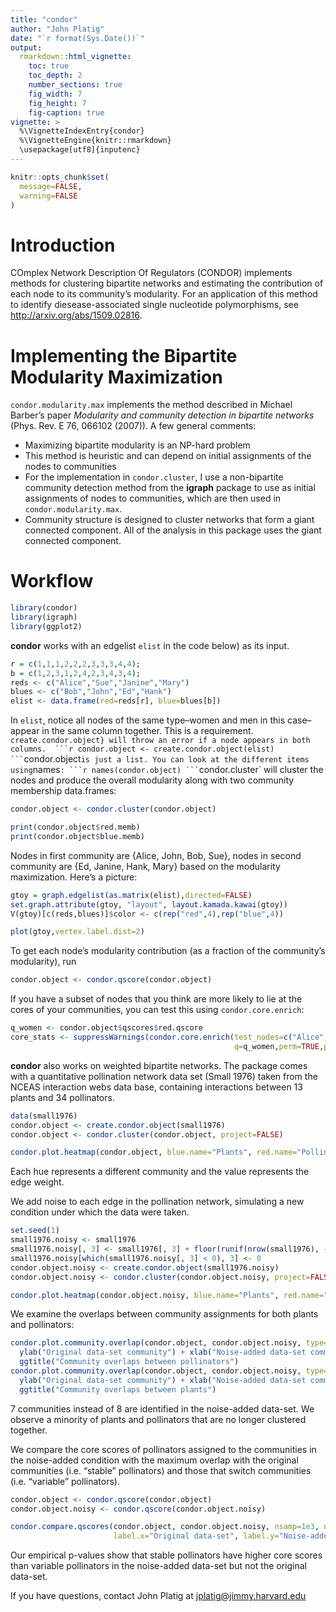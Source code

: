 ```yaml
---
title: "condor"
author: "John Platig"
date: "`r format(Sys.Date())`"
output:
  rmarkdown::html_vignette:
    toc: true
    toc_depth: 2
    number_sections: true
    fig_width: 7
    fig_height: 7
    fig-caption: true
vignette: >
  %\VignetteIndexEntry{condor}
  %\VignetteEngine{knitr::rmarkdown}
  \usepackage[utf8]{inputenc}
---
```


```r
knitr::opts_chunk$set(
  message=FALSE,
  warning=FALSE
)
```

# Introduction

COmplex Network Description Of Regulators (CONDOR) implements methods for clustering bipartite networks and estimating the contribution of each node to its community's modularity. For an application of this method to identify diesease-associated single nucleotide polymorphisms, see [http://arxiv.org/abs/1509.02816](http://arxiv.org/abs/1509.02816).

# Implementing the Bipartite Modularity Maximization

`condor.modularity.max` implements the method described in Michael Barber's paper *Modularity and community detection in bipartite networks* (Phys. Rev. E 76, 066102 (2007)). A few general comments:

* Maximizing bipartite modularity is an NP-hard problem
* This method is heuristic and can depend on initial assignments of the nodes to communities
* For the implementation in `condor.cluster`, I use a non-bipartite community detection method from the **igraph** package to use as initial assignments of nodes to communities, which are then used in `condor.modularity.max`.
* Community structure is designed to cluster networks that form a giant connected component. All of the analysis in this package uses the giant connected component.

# Workflow
```r
library(condor)
library(igraph)
library(ggplot2)
```
**condor** works with an edgelist `elist` in the code below) as its input. 
```r
r = c(1,1,1,2,2,2,3,3,3,4,4);
b = c(1,2,3,1,2,4,2,3,4,3,4);
reds <- c("Alice","Sue","Janine","Mary")
blues <- c("Bob","John","Ed","Hank")
elist <- data.frame(red=reds[r], blue=blues[b])
```
In `elist`, notice all nodes of the same type--women and men in this case--appear in the same column together. This is a requirement. `create.condor.object} will throw an error if a node appears in both columns. 
```r
condor.object <- create.condor.object(elist)
```
`condor.object` is just a list. You can look at the different items using `names`:
```r
names(condor.object)
```
`condor.cluster` will cluster the nodes and produce the overall modularity along with two community membership data.frames:
```r
condor.object <- condor.cluster(condor.object)
```
```r
print(condor.object$red.memb)
print(condor.object$blue.memb)
```

Nodes in first community are {Alice, John, Bob, Sue}, nodes in second community are {Ed, Janine, Hank, Mary} based on the modularity maximization. Here's a picture:

```r
gtoy = graph.edgelist(as.matrix(elist),directed=FALSE)
set.graph.attribute(gtoy, "layout", layout.kamada.kawai(gtoy))
V(gtoy)[c(reds,blues)]$color <- c(rep("red",4),rep("blue",4))
```

```r
plot(gtoy,vertex.label.dist=2)
```

To get each node's modularity contribution (as a fraction of the community's modularity), run
```r
condor.object <- condor.qscore(condor.object)
```
If you have a subset of nodes that you think are more likely to lie at the cores of your communities, you can test this using `condor.core.enrich`:

```r
q_women <- condor.object$qscores$red.qscore
core_stats <- suppressWarnings(condor.core.enrich(test_nodes=c("Alice","Mary"),
                                                  q=q_women,perm=TRUE,plot.hist=TRUE))
```

**condor** also works on weighted bipartite networks. The package comes with a quantitative pollination network data set (Small 1976) taken from the NCEAS interaction webs data base, containing interactions between 13 plants and 34 pollinators.
```r
data(small1976)
condor.object <- create.condor.object(small1976)
condor.object <- condor.cluster(condor.object, project=FALSE)
```

```r
condor.plot.heatmap(condor.object, blue.name="Plants", red.name="Pollinators", add.color=TRUE)
```

Each hue represents a different community and the value represents the edge weight.

We add noise to each edge in the pollination network, simulating a new condition under which the data were taken.

```r
set.seed(1)
small1976.noisy <- small1976
small1976.noisy[, 3] <- small1976[, 3] + floor(runif(nrow(small1976), -5, 5))
small1976.noisy[which(small1976.noisy[, 3] < 0), 3] <- 0
condor.object.noisy <- create.condor.object(small1976.noisy)
condor.object.noisy <- condor.cluster(condor.object.noisy, project=FALSE)
```

```r
condor.plot.heatmap(condor.object.noisy, blue.name="Plants", red.name="Pollinators", add.color=TRUE)
```

We examine the overlaps between community assignments for both plants and pollinators:

```r
condor.plot.community.overlap(condor.object, condor.object.noisy, type="red") +
  ylab("Original data-set community") + xlab("Noise-added data-set community") +
  ggtitle("Community overlaps between pollinators")
condor.plot.community.overlap(condor.object, condor.object.noisy, type="blue") +
  ylab("Original data-set community") + xlab("Noise-added data-set community") +
  ggtitle("Community overlaps between plants")
```

7 communities instead of 8 are identified in the noise-added data-set. We observe a minority of plants and pollinators that are no longer clustered together.

We compare the core scores of pollinators assigned to the communities in the noise-added condition with the maximum overlap with the original communities (i.e. "stable" pollinators) and those that switch communities (i.e. "variable" pollinators).

```r
condor.object <- condor.qscore(condor.object)
condor.object.noisy <- condor.qscore(condor.object.noisy)
```

```r
condor.compare.qscores(condor.object, condor.object.noisy, nsamp=1e3, node.type="red",
                       label.x="Original data-set", label.y="Noise-added data-set", notch=FALSE)
```

Our empirical p-values show that stable pollinators have higher core scores than variable pollinators in the noise-added data-set but not the original data-set.

If you have questions, contact John Platig at [jplatig@jimmy.harvard.edu](jplatig@jimmy.harvard.edu)

